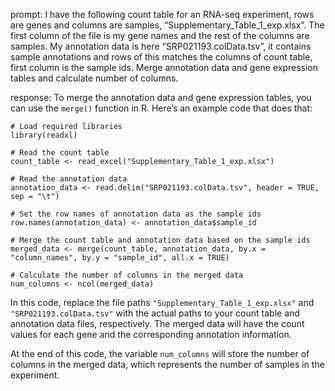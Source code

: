prompt:
I have the following count table for an RNA-seq experiment, rows are genes and columns are samples, "Supplementary_Table_1_exp.xlsx". The first column of the file is my gene names and the rest of the columns are samples. My annotation data is here  "SRP021193.colData.tsv", it contains sample annotations and rows of this matches the columns of count table, first column is the sample ids. Merge annotation data and gene expression tables and calculate number of columns.

response:
To merge the annotation data and gene expression tables, you can use the `merge()` function in R. Here's an example code that does that:

```
# Load required libraries
library(readxl)

# Read the count table
count_table <- read_excel("Supplementary_Table_1_exp.xlsx")

# Read the annotation data
annotation_data <- read.delim("SRP021193.colData.tsv", header = TRUE, sep = "\t")

# Set the row names of annotation data as the sample ids
row.names(annotation_data) <- annotation_data$sample_id

# Merge the count table and annotation data based on the sample ids
merged_data <- merge(count_table, annotation_data, by.x = "column_names", by.y = "sample_id", all.x = TRUE)

# Calculate the number of columns in the merged data
num_columns <- ncol(merged_data)
```

In this code, replace the file paths `"Supplementary_Table_1_exp.xlsx"` and `"SRP021193.colData.tsv"` with the actual paths to your count table and annotation data files, respectively. The merged data will have the count values for each gene and the corresponding annotation information.

At the end of this code, the variable `num_columns` will store the number of columns in the merged data, which represents the number of samples in the experiment.
